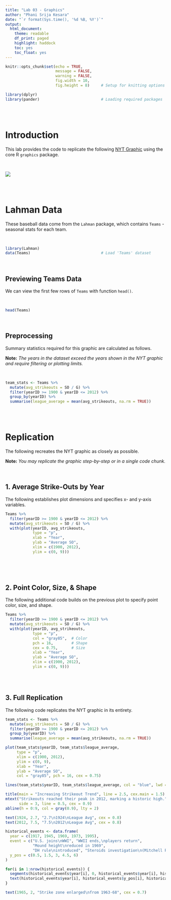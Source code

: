 ---
title: "Lab 03 - Graphics"
author: "Phani Srija Kesara"
date: "`r format(Sys.time(), '%d %B, %Y')`"
output:
  html_document:
    theme: readable
    df_print: paged
    highlight: haddock
    toc: yes
    toc_float: yes
---

```{r include = FALSE}

knitr::opts_chunk$set(echo = TRUE, 
                      message = FALSE, 
                      warning = FALSE, 
                      fig.width = 10, 
                      fig.height = 8)     # Setup for knitting options

library(dplyr)
library(pander)                           # Loading required packages

```

<br>
<br>

# Introduction

This lab provides the code to replicate the following [NYT Graphic](https://archive.nytimes.com/www.nytimes.com/interactive/2013/03/29/sports/baseball/Strikeouts-Are-Still-Soaring.html?_r=0&ref=baseball) using the core R `graphics` package. 

<br>

![](https://raw.githubusercontent.com/DS4PS/cpp-526-fall-2019/master/LABS/images/strikeouts.png)

<br>
<br>

# Lahman Data

These baseball data come from the `Lahman` package, which contains `Teams` - 
seasonal stats for each team.

<br>

```{r}

library(Lahman)
data(Teams)                               # Load 'Teams' dataset

```

<br>

## Previewing Teams Data

We can view the first few rows of `Teams` with function `head()`.

<br>

```{r}

head(Teams)

```

<br>

## Preprocessing

Summary statistics required for this graphic are calculated as follows. 

**Note:** *The years in the dataset exceed the years shown in the NYT graphic and require filtering or plotting limits.*

<br>

```{r}

team_stats <- Teams %>%
  mutate(avg_strikeouts = SO / G) %>%
  filter(yearID >= 1900 & yearID <= 2012) %>%
  group_by(yearID) %>%
  summarise(league_average = mean(avg_strikeouts, na.rm = TRUE))

```

<br>
<br>

# Replication

The following recreates the NYT graphic as closely as possible.

**Note:** *You may replicate the graphic step-by-step or in a single code chunk.*

<br>

## 1. Average Strike-Outs by Year

The following establishes plot dimensions and specifies x- and y-axis variables. 

```{r}


Teams %>%
  filter(yearID >= 1900 & yearID <= 2012) %>%
  mutate(avg_strikeouts = SO / G) %>%
  with(plot(yearID, avg_strikeouts, 
            type = "p", 
            xlab = "Year", 
            ylab = "Average SO", 
            xlim = c(1900, 2012), 
            ylim = c(0, 9)))
  
```

<br>
<br>

## 2. Point Color, Size, & Shape

The following additional code builds on the previous plot to specify point color, size, and shape.

```{r}
Teams %>%
  filter(yearID >= 1900 & yearID <= 2012) %>%
  mutate(avg_strikeouts = SO / G) %>%
  with(plot(yearID, avg_strikeouts, 
            type = "p", 
            col = "gray85",  # Color
            pch = 16,        # Shape
            cex = 0.75,      # Size
            xlab = "Year", 
            ylab = "Average SO", 
            xlim = c(1900, 2012), 
            ylim = c(0, 9)))

```

<br>
<br>

## 3. Full Replication

The following code replicates the NYT graphic in its entirety.

```{r}

team_stats <- Teams %>%
  mutate(avg_strikeouts = SO / G) %>%
  filter(yearID >= 1900 & yearID <= 2012) %>%
  group_by(yearID) %>%
  summarise(league_average = mean(avg_strikeouts, na.rm = TRUE))

plot(team_stats$yearID, team_stats$league_average, 
     type = "p", 
     xlim = c(1900, 2012), 
     ylim = c(0, 9),
     xlab = "Year", 
     ylab = "Average SO",
     col = "gray85", pch = 16, cex = 0.75)

lines(team_stats$yearID, team_stats$league_average, col = "blue", lwd = 2)

title(main = "Increasing Strikeout Trend", line = 2.5, cex.main = 1.5)
mtext("Strikeouts reached their peak in 2012, marking a historic high.", 
      side = 3, line = 0.5, cex = 0.9)
abline(h = 0:9, col = gray(0.9), lty = 2)

text(1924, 2.7, "2.7\n1924\nLeague Avg", cex = 0.8)
text(2012, 7.5, "7.5\n2012\nLeague Avg", cex = 0.8)

historical_events <- data.frame(
  year = c(1917, 1945, 1969, 1973, 1995),
  event = c("U.S. joins\nWWI", "WWII ends,\nplayers return", 
            "Mound height\nreduced in 1969", 
            "DH rule\nintroduced", "Steroids investigation\n(Mitchell Report)"),
  y_pos = c(0.5, 1.5, 3, 4.5, 6)
)

for(i in 1:nrow(historical_events)) {
  segments(historical_events$year[i], 0, historical_events$year[i], historical_events$y_pos[i], col = gray(0.7), lty = 2)
  text(historical_events$year[i], historical_events$y_pos[i], historical_events$event[i], pos = 4, cex = 0.7)
}

text(1965, 2, "Strike zone enlarged\nfrom 1963-68", cex = 0.7)


```

<br>
<br>
